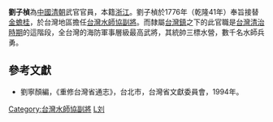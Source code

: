 '''劉子楨'''為[[中國|中國]][[清朝|清朝]]武官官員，本籍[[浙江|浙江]]。劉子楨於1776年（乾隆41年）奉旨接替[[金蟾桂|金蟾桂]]，於台灣地區擔任[[台灣水師協|台灣水師協]][[副將|副將]]。而隸屬[[台灣鎮|台灣鎮]]之下的此官職是[[台灣清治時期|台灣清治時期]]的這階段，全台灣的海防軍事層級最高武將，其統帥三標水營，數千名水師兵勇。
{{start box}}
{{s-before|[[金蟾桂|金蟾桂]]}}
{{s-title|[[台灣水師協|台灣水師協]][[副將|副將]]|1776年上任}}
{{s-after|[[陳宗薄|陳宗薄]]}}
{{end box}}

==參考文獻==
*劉寧顏編，《重修台灣省通志》，台北市，台灣省文獻委員會，1994年。

[[Category:台灣水師協副將|Category:台灣水師協副將]]
[[Category:浙江人|L刘]]